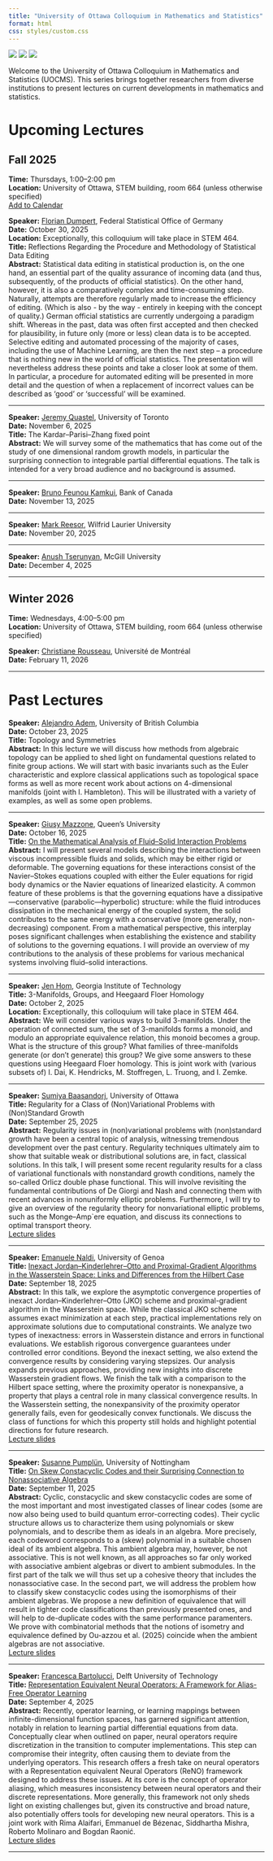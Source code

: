 ```yaml
---
title: "University of Ottawa Colloquium in Mathematics and Statistics"
format: html
css: styles/custom.css
---
```


<div class="logos">
  <img src="logos/uo.png">
  <img src="logos/crm.png">
  <img src="logos/timc.png">
</div>

Welcome to the University of Ottawa Colloquium in Mathematics and Statistics (UOCMS). This series brings together researchers from diverse institutions to present lectures on current developments in mathematics and statistics.

# Upcoming Lectures

## Fall 2025  
**Time:** Thursdays, 1:00–2:00 pm  
**Location:** University of Ottawa, STEM building, room 664 (unless otherwise specified)  
[Add to Calendar](calendar/uocms_fall2025.ics)


**Speaker:** [Florian Dumpert](https://scholar.google.com/citations?user=Ry3IviAAAAAJ&hl=de), Federal Statistical Office of Germany  
**Date:** October 30, 2025  
**Location:** Exceptionally, this colloquium will take place in STEM 464.  
**Title:** Reflections Regarding the Procedure and Methodology of Statistical Data Editing  
**Abstract:** Statistical data editing in statistical production is, on the one hand, an essential part of the quality assurance
of incoming data (and thus, subsequently, of the products of official statistics). On the other hand, however, it is also a
comparatively complex and time-consuming step. Naturally, attempts are therefore regularly made to increase the efficiency of
editing. (Which is also - by the way - entirely in keeping with the concept of quality.) German official statistics are currently
undergoing a paradigm shift. Whereas in the past, data was often first accepted and then checked for plausibility, in future
only (more or less) clean data is to be accepted. Selective editing and automated processing of the majority of cases, including
the use of Machine Learning, are then the next step – a procedure that is nothing new in the world of official statistics. 
The presentation will nevertheless address these points and take a closer look at some of them. In particular, a procedure for
automated editing will be presented in more detail and the question of when a replacement of incorrect values can be described
as 'good' or 'successful' will be examined.  

---

**Speaker:** [Jeremy Quastel](https://www.math.toronto.edu/quastel/), University of Toronto  
**Date:** November 6, 2025  
**Title:** The Kardar–Parisi–Zhang fixed point  
**Abstract:** We will survey some of the mathematics that has come out of the study of one dimensional random growth models, in 
particular the surprising connection to integrable partial differential equations.  The talk is intended for a very broad audience
 and no background is assumed.  

---

**Speaker:** [Bruno Feunou Kamkui](https://sites.google.com/view/bruno-feunou/home), Bank of Canada  
**Date:** November 13, 2025  

---

**Speaker:** [Mark Reesor](https://www.wlu.ca/academics/faculties/faculty-of-science/faculty-profiles/mark-reesor/index.html), Wilfrid Laurier University  
**Date:** November 20, 2025  

---

**Speaker:** [Anush Tserunyan](https://www.math.mcgill.ca/atserunyan/), McGill University  
**Date:** December 4, 2025  

---

## Winter 2026
**Time:** Wednesdays, 4:00–5:00 pm  
**Location:** University of Ottawa, STEM building, room 664 (unless otherwise specified)  

**Speaker:** [Christiane  Rousseau](https://dms.umontreal.ca/~rousseac/), Université de Montréal  
**Date:** February 11, 2026  

---

# Past Lectures

**Speaker:** [Alejandro Adem](https://personal.math.ubc.ca/~adem/), University of British Columbia  
**Date:** October 23, 2025  
**Title:** Topology and Symmetries  
**Abstract:** In this lecture we will discuss how methods from algebraic topology can be applied to shed light on fundamental
 questions related to finite group actions. We will start with basic invariants such as the Euler characteristic and explore
  classical applications such as topological space forms as well as more recent work about actions on 4-dimensional manifolds
   (joint with I. Hambleton). This will be illustrated with a variety of examples, as well as some open problems.

---

**Speaker:** [Giusy Mazzone](https://mast.queensu.ca/~gmazzone/index.html), Queen's University  
**Date:** October 16, 2025  
**Title:** [On the Mathematical Analysis of Fluid–Solid Interaction Problems](https://mast.queensu.ca/~gmazzone/publications.html)  
**Abstract:** I will present several models describing the interactions between
viscous incompressible fluids and solids, which may be either rigid or
deformable. The governing equations for these interactions consist of the
Navier–Stokes equations coupled with either the Euler equations for rigid body
dynamics or the Navier equations of linearized elasticity. A common feature of
these problems is that the governing equations have a dissipative—conservative
(parabolic—hyperbolic) structure: while the fluid introduces dissipation in the
mechanical energy of the coupled system, the solid contributes to the same
energy with a conservative (more generally, non-decreasing) component. From a
mathematical perspective, this interplay poses significant challenges when
establishing the existence and stability of solutions to the governing
equations. I will provide an overview of my contributions to the analysis of
these problems for various mechanical systems involving fluid–solid
interactions.

---

**Speaker:** [Jen Hom](https://jhom6.math.gatech.edu/), Georgia Institute of Technology  
**Title:** 3-Manifolds, Groups, and Heegaard Floer Homology  
**Date:** October 2, 2025  
**Location:** Exceptionally, this colloquium will take place in STEM 464.  
**Abstract:** We will consider various ways to build 3-manifolds. Under the operation of connected sum, 
the set of 3-manifolds forms a monoid, and modulo an appropriate equivalence relation, this monoid becomes
 a group. What is the structure of this group? What families of three-manifolds generate (or don’t generate) 
 this group? We give some answers to these questions using Heegaard Floer homology. This is joint work with
  (various subsets of) I. Dai, K. Hendricks, M. Stoffregen, L. Truong, and I. Zemke.  

---

**Speaker:** [Sumiya Baasandorj](https://scholar.google.com/citations?user=QyoI7fQAAAAJ&hl=en), University of Ottawa  
**Title:** Regularity for a Class of (Non)Variational Problems with (Non)Standard Growth  
**Date:** September 25, 2025  
**Abstract:** Regularity issues in (non)variational problems with (non)standard growth have been
a central topic of analysis, witnessing tremendous development over the past century.
Regularity techniques ultimately aim to show that suitable weak or distributional solutions
are, in fact, classical solutions. In this talk, I will present some recent regularity
results for a class of variational functionals with nonstandard growth conditions,
namely the so-called Orlicz double phase functional. This will involve revisiting the
fundamental contributions of De Giorgi and Nash and connecting them with recent advances
in nonuniformly elliptic problems. Furthermore, I will try to give an overview of
the regularity theory for nonvariational elliptic problems, such as the Monge–Amp`ere
equation, and discuss its connections to optimal transport theory.  
[Lecture slides](slides/Baasandorj.pdf)  

---

**Speaker:** [Emanuele Naldi](https://sites.google.com/view/emanuelenaldi/home-page), University of Genoa  
**Title:** [Inexact Jordan–Kinderlehrer–Otto and Proximal-Gradient Algorithms in the Wasserstein Space: Links and Differences from the Hilbert Case](https://arxiv.org/abs/2505.23517)  
**Date:** September 18, 2025  
**Abstract:** In this talk, we explore the asymptotic convergence properties
of inexact Jordan–Kinderlehrer–Otto (JKO) scheme and proximal-gradient
algorithm in the Wasserstein space. While the classical JKO scheme
assumes exact minimization at each step, practical implementations rely
on approximate solutions due to computational constraints. We analyze
two types of inexactness: errors in Wasserstein distance and errors in
functional evaluations. We establish rigorous convergence guarantees
under controlled error conditions. Beyond the inexact setting, we also
extend the convergence results by considering varying stepsizes. Our
analysis expands previous approaches, providing new insights into
discrete Wasserstein gradient flows. We finish the talk with a comparison to the Hilbert space setting, where
the proximity operator is nonexpansive, a property that plays a central
role in many classical convergence results. In the Wasserstein setting,
the nonexpansivity of the proximity operator generally fails, even for
geodesically convex functionals. We discuss the class of functions for
which this property still holds and highlight potential directions for
future research.  
[Lecture slides](slides/Naldi.pdf)  

---

**Speaker:** [Susanne Pumplün](https://www.nottingham.ac.uk/mathematics/people/susanne.pumpluen), University of Nottingham  
**Title:** [On Skew Constacyclic Codes and their Surprising Connection to Nonassociative Algebra](https://arxiv.org/html/2508.06695v1)  
**Date:** September 11, 2025  
**Abstract:** Cyclic, constacyclic and skew constacyclic codes are some of the most important and 
most investigated classes of linear codes (some are now also being used to build quantum 
error-correcting codes). Their cyclic structure allows us to characterize them using polynomials 
or skew polynomials, and to describe them as ideals in an algebra. More precisely, each codeword 
corresponds to a (skew) polynomial in a suitable chosen ideal of its ambient algebra. This ambient algebra may, 
however, be not associative. This is not well known, as all approaches 
so far only worked with associative ambient algebras or divert to ambient submodules. In the first part of the 
talk we will thus set up a cohesive theory that includes the nonassociative case. In the second part, we will address the problem how to classify skew constacyclic codes using the isomorphisms of their ambient algebras. We propose a new definition of equivalence that will result in tighter code classifications than previously presented ones, and will help to de-duplicate codes with the same performance paramenters. We prove with combinatorial methods that the notions of isometry and equivalence defined by Ou-azzou et al. (2025) coincide when the ambient algebras are not associative.  
[Lecture slides](slides/Pumpluen.pdf)  

---

**Speaker:** [Francesca Bartolucci](https://sites.google.com/view/bartoluccifrancesca), Delft University of Technology    
**Title:** [Representation Equivalent Neural Operators: A Framework for Alias-Free Operator Learning](https://arxiv.org/abs/2305.19913)  
**Date:** September 4, 2025  
**Abstract:** Recently, operator learning, or learning mappings between infinite-dimensional 
function spaces, has garnered significant attention, notably in relation to learning partial 
differential equations from data. Conceptually clear when outlined on paper, neural operators 
require discretization in the transition to computer implementations. This step can compromise 
their integrity, often causing them to deviate from the underlying operators. This research 
offers a fresh take on neural operators with a Representation equivalent Neural Operators (ReNO) 
framework designed to address these issues. At its core is the concept of operator aliasing, 
which measures inconsistency between neural operators and their discrete representations. More 
generally, this framework not only sheds light on existing challenges but, given its 
constructive and broad nature, also potentially offers tools for developing new neural 
operators. This is a joint work with Rima Alaifari, Emmanuel de Bézenac, Siddhartha Mishra, 
Roberto Molinaro and Bogdan Raonić.  
[Lecture slides](slides/Bartolucci.pdf)  

---
